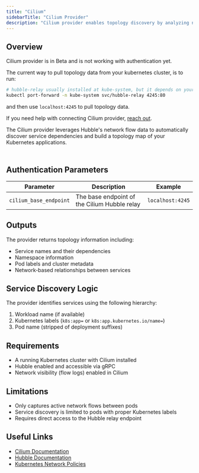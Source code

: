 ```yaml
---
title: "Cilium"
sidebarTitle: "Cilium Provider"
description: "Cilium provider enables topology discovery by analyzing network flows between services in your Kubernetes cluster using Hubble."
---
```


## Overview

<Tip>

Cilium provider is in Beta and is not working with authentication yet.

The current way to pull topology data from your kubernetes cluster, is to run:
```bash
# hubble-relay usually installed at kube-system, but it depends on your cluster.
kubectl port-forward -n kube-system svc/hubble-relay 4245:80
```

and then use `localhost:4245` to pull topology data.

If you need help with connecting Cilium provider, [reach out](https://slack.keephq.dev).

</Tip>

The Cilium provider leverages Hubble's network flow data to automatically discover service dependencies and build a topology map of your Kubernetes applications.


<Frame
    width="100"
    height="200">
    <img height="10" src="/images/cilium_topology_map.png" />
</Frame>


## Authentication Parameters

| Parameter | Description | Example |
|-----------|-------------|----------|
| `cilium_base_endpoint` | The base endpoint of the Cilium Hubble relay | `localhost:4245` |

## Outputs

The provider returns topology information including:
- Service names and their dependencies
- Namespace information
- Pod labels and cluster metadata
- Network-based relationships between services

## Service Discovery Logic

The provider identifies services using the following hierarchy:
1. Workload name (if available)
2. Kubernetes labels (`k8s:app=` or `k8s:app.kubernetes.io/name=`)
3. Pod name (stripped of deployment suffixes)

## Requirements

- A running Kubernetes cluster with Cilium installed
- Hubble enabled and accessible via gRPC
- Network visibility (flow logs) enabled in Cilium

## Limitations

- Only captures active network flows between pods
- Service discovery is limited to pods with proper Kubernetes labels
- Requires direct access to the Hubble relay endpoint

## Useful Links

- [Cilium Documentation](https://docs.cilium.io/)
- [Hubble Documentation](https://docs.cilium.io/en/stable/hubble/)
- [Kubernetes Network Policies](https://kubernetes.io/docs/concepts/services-networking/network-policies/)
